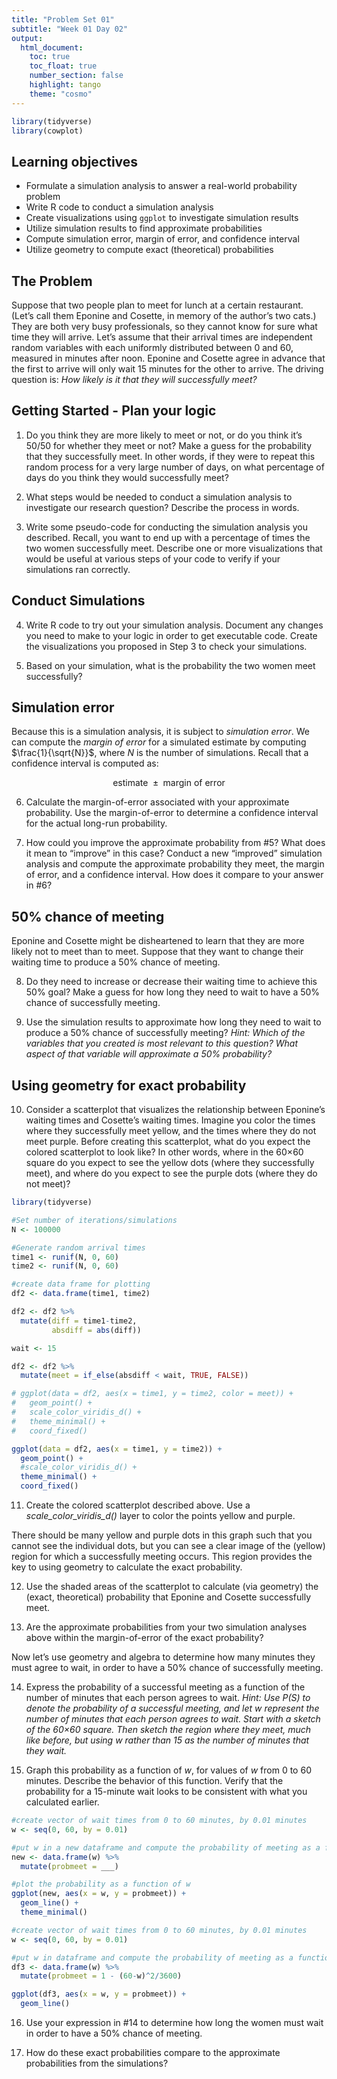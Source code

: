 ```yaml
---
title: "Problem Set 01"
subtitle: "Week 01 Day 02"
output: 
  html_document:
    toc: true
    toc_float: true
    number_section: false
    highlight: tango
    theme: "cosmo"
---
```


```r
library(tidyverse)
library(cowplot)
```

## Learning objectives

+ Formulate a simulation analysis to answer a real-world probability problem
+ Write R code to conduct a simulation analysis
+ Create visualizations using `ggplot` to investigate simulation results
+ Utilize simulation results to find approximate probabilities
+ Compute simulation error, margin of error, and confidence interval 
+ Utilize geometry to compute exact (theoretical) probabilities

## The Problem

Suppose that two people plan to meet for lunch at a certain restaurant.  (Let’s call them Eponine and Cosette, in memory of the author's two cats.)  They are both very busy professionals, so they cannot know for sure what time they will arrive.  Let’s assume that their arrival times are independent random variables with each uniformly distributed between 0 and 60, measured in minutes after noon.  Eponine and Cosette agree in advance that the first to arrive will only wait 15 minutes for the other to arrive.  The driving question is: *How likely is it that they will successfully meet?*

## Getting Started - Plan your logic

1. Do you think they are more likely to meet or not, or do you think it’s 50/50 for whether they meet or not?  Make a guess for the probability that they successfully meet.  In other words, if they were to repeat this random process for a very large number of days, on what percentage of days do you think they would successfully meet?

2. What steps would be needed to conduct a simulation analysis to investigate our research question? Describe the process in words.

3. Write some pseudo-code for conducting the simulation analysis you described. Recall, you want to end up with a percentage of times the two women successfully meet. Describe one or more visualizations that would be useful at various steps of your code to verify if your simulations ran correctly. 

## Conduct Simulations

4. Write R code to try out your simulation analysis. Document any changes you need to make to your logic in order to get executable code. Create the visualizations you proposed in Step 3 to check your simulations. 

5. Based on your simulation, what is the probability the two women meet successfully?

## Simulation error

Because this is a simulation analysis, it is subject to *simulation error*. We can compute the *margin of error* for a simulated estimate by computing $\frac{1}{\sqrt{N}}$, where $N$ is the number of simulations. Recall that a confidence interval is computed as:

$$\text{estimate } \pm \text{ margin of error}$$

6. Calculate the margin-of-error associated with your approximate probability.  Use the margin-of-error to determine a confidence interval for the actual long-run probability.

7. How could you improve the approximate probability from #5? What does it mean to "improve" in this case? Conduct a new "improved" simulation analysis and compute the approximate probability they meet, the margin of error, and a confidence interval. How does it compare to your answer in #6? 

## 50% chance of meeting

Eponine and Cosette might be disheartened to learn that they are more likely not to meet than to meet.  Suppose that they want to change their waiting time to produce a 50% chance of meeting.

8. Do they need to increase or decrease their waiting time to achieve this 50% goal?  Make a guess for how long they need to wait to have a 50% chance of successfully meeting.

9. Use the simulation results to approximate how long they need to wait to produce a 50% chance of successfully meeting? *Hint: Which of the variables that you created is most relevant to this question?  What aspect of that variable will approximate a 50% probability?*


## Using geometry for exact probability

10. Consider a scatterplot that visualizes the relationship between Eponine's waiting times and Cosette's waiting times. Imagine you color the times where they successfully meet yellow, and the times where they do not meet purple. Before creating this scatterplot, what do you expect the colored scatterplot to look like?  In other words, where in the 60×60 square do you expect to see the yellow dots (where they successfully meet), and where do you expect to see the purple dots (where they do not meet)? 

```r
library(tidyverse)

#Set number of iterations/simulations
N <- 100000

#Generate random arrival times
time1 <- runif(N, 0, 60)
time2 <- runif(N, 0, 60)

#create data frame for plotting
df2 <- data.frame(time1, time2)

df2 <- df2 %>% 
  mutate(diff = time1-time2,
         absdiff = abs(diff))

wait <- 15

df2 <- df2 %>% 
  mutate(meet = if_else(absdiff < wait, TRUE, FALSE))

# ggplot(data = df2, aes(x = time1, y = time2, color = meet)) +
#   geom_point() +
#   scale_color_viridis_d() +
#   theme_minimal() +
#   coord_fixed()

ggplot(data = df2, aes(x = time1, y = time2)) +
  geom_point() +
  #scale_color_viridis_d() +
  theme_minimal() +
  coord_fixed()
```


11. Create the colored scatterplot described above. Use a *scale_color_viridis_d()* layer to color the points yellow and purple. 

There should be many yellow and purple dots in this graph such that you cannot see the individual dots, but you can see a clear image of the (yellow) region for which a successfully meeting occurs.  This region provides the key to using geometry to calculate the exact probability.

12. Use the shaded areas of the scatterplot to calculate (via geometry) the (exact, theoretical) probability that Eponine and Cosette successfully meet. 

13. Are the approximate probabilities from your two simulation analyses above within the margin-of-error of the exact probability?

Now let’s use geometry and algebra to determine how many minutes they must agree to wait, in order to have a 50% chance of successfully meeting.

14. Express the probability of a successful meeting as a function of the number of minutes that each person agrees to wait. *Hint: Use $P(S)$ to denote the probability of a successful meeting, and let $w$ represent the number of minutes that each person agrees to wait. Start with a sketch of the 60×60 square.  Then sketch the region where they meet, much like before, but using $w$ rather than 15 as the number of minutes that they wait.*

15. Graph this probability as a function of $w$, for values of $w$ from 0 to 60 minutes. Describe the behavior of this function. Verify that the probability for a 15-minute wait looks to be consistent with what you calculated earlier.

```r
#create vector of wait times from 0 to 60 minutes, by 0.01 minutes
w <- seq(0, 60, by = 0.01)

#put w in a new dataframe and compute the probability of meeting as a function of w
new <- data.frame(w) %>% 
  mutate(probmeet = ___)

#plot the probability as a function of w
ggplot(new, aes(x = w, y = probmeet)) +
  geom_line() +
  theme_minimal()
``` 

```r
#create vector of wait times from 0 to 60 minutes, by 0.01 minutes
w <- seq(0, 60, by = 0.01)

#put w in dataframe and compute the probability of meeting as a function of w
df3 <- data.frame(w) %>% 
  mutate(probmeet = 1 - (60-w)^2/3600)

ggplot(df3, aes(x = w, y = probmeet)) +
  geom_line()
```

16. Use your expression in #14 to determine how long the women must wait in order to have a 50% chance of meeting.   

17. How do these exact probabilities compare to the approximate probabilities from the simulations? 